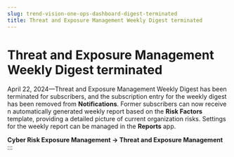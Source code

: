 ```yaml
---
slug: trend-vision-one-ops-dashboard-digest-terminated
title: Threat and Exposure Management Weekly Digest terminated
---
```

# Threat and Exposure Management Weekly Digest terminated

April 22, 2024—Threat and Exposure Management Weekly Digest has been terminated for subscribers, and the subscription entry for the weekly digest has been removed from **Notifications**. Former subscribers can now receive n automatically generated weekly report based on the **Risk Factors** template, providing a detailed picture of current organization risks. Settings for the weekly report can be managed in the **Reports** app.

**Cyber Risk Exposure Management → Threat and Exposure Management**
:::
